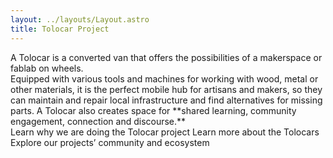 ```yaml
---
layout: ../layouts/Layout.astro
title: Tolocar Project
---
```



<HeaderLogo className="mt-8 sm:mt-16" />
<HeroImage className="mt-8 sm:mt-16" />
<SideBySide className="mt-8 sm:mt-20">
  <HeadlineUnderlined className="flex-[2]">
    A Tolocar is a converted van that offers the possibilities of a makerspace
    or fablab on wheels.
  </HeadlineUnderlined>
  <div className={`flex-[3] text-lg leading-6 text-tolo-grey prose`}>
    Equipped with various tools and machines for working with wood, metal or
    other materials, it is the perfect mobile hub for artisans and makers, so
    they can maintain and repair local infrastructure and find alternatives for
    missing parts. A Tolocar also creates space for **shared learning, community
    engagement, connection and discourse.**
  </div>
</SideBySide>
<div class="relative w-full flex">
  <div class="container-width flex flex-col lg:flex-row lg:justify-between gap-8 mt-16 mb-24 lg:mt-24 mx-auto">
    <Card title="Our motivation" bg={1} target="https://www.google.de">Learn why we are doing the Tolocar project</Card>
    <Card title="What is a Tolocar?" bg={2} target="https://www.google.de">Learn more about the Tolocars</Card>
    <Card title="Community Ecosystem" bg={3} target="https://www.google.de">Explore our projects’ community and ecosystem</Card>
  </div>
  <div class="absolute -z-10 bottom-0 w-full h-3/4 lg:h-72 bg-tolo-dark-grey bg-illustration-wide bg-no-repeat bg-cover fill-white"></div>
</div>
